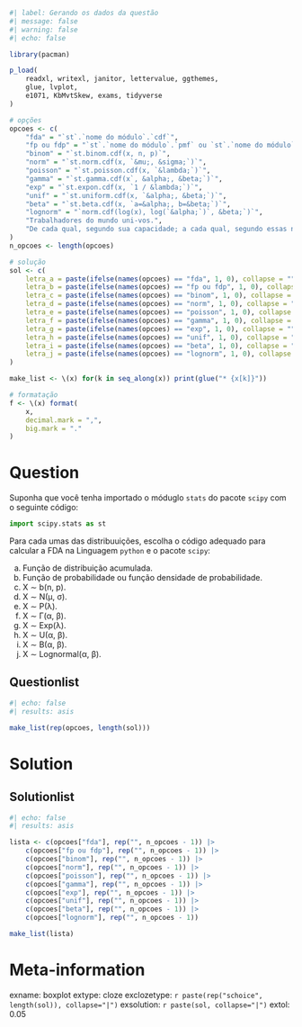```r
#| label: Gerando os dados da questão
#| message: false
#| warning: false
#| echo: false

library(pacman)

p_load(
    readxl, writexl, janitor, lettervalue, ggthemes,
    glue, lvplot,
    e1071, KbMvtSkew, exams, tidyverse
)

# opções
opcoes <- c(
    "fda" = "`st`.`nome do módulo`.`cdf`",
    "fp ou fdp" = "`st`.`nome do módulo`.`pmf` ou `st`.`nome do módulo`.`pdf`",
    "binom" = "`st.binom.cdf(x, n, p)`",
    "norm" = "`st.norm.cdf(x, `&mu;, &sigma;`)`",
    "poisson" = "`st.poisson.cdf(x, `&lambda;`)`",
    "gamma" = "`st.gamma.cdf(x`, &alpha;, &beta;`)`",
    "exp" = "`st.expon.cdf(x, `1 / &lambda;`)`",
    "unif" = "`st.uniform.cdf(x, `&alpha;, &beta;`)`",
    "beta" = "`st.beta.cdf(x, `a=&alpha;, b=&beta;`)`",
    "lognorm" = "`norm.cdf(log(x), log(`&alpha;`)`, &beta;`)`",
    "Trabalhadores do mundo uni-vos.",
    "De cada qual, segundo sua capacidade; a cada qual, segundo essas necessidades."
)
n_opcoes <- length(opcoes)

# solução
sol <- c(
    letra_a = paste(ifelse(names(opcoes) == "fda", 1, 0), collapse = ""),
    letra_b = paste(ifelse(names(opcoes) == "fp ou fdp", 1, 0), collapse = ""),
    letra_c = paste(ifelse(names(opcoes) == "binom", 1, 0), collapse = ""),
    letra_d = paste(ifelse(names(opcoes) == "norm", 1, 0), collapse = ""),
    letra_e = paste(ifelse(names(opcoes) == "poisson", 1, 0), collapse = ""),
    letra_f = paste(ifelse(names(opcoes) == "gamma", 1, 0), collapse = ""),
    letra_g = paste(ifelse(names(opcoes) == "exp", 1, 0), collapse = ""),
    letra_h = paste(ifelse(names(opcoes) == "unif", 1, 0), collapse = ""),
    letra_i = paste(ifelse(names(opcoes) == "beta", 1, 0), collapse = ""),
    letra_j = paste(ifelse(names(opcoes) == "lognorm", 1, 0), collapse = "")
)

make_list <- \(x) for(k in seq_along(x)) print(glue("* {x[k]}"))

# formatação
f <- \(x) format(
    x,
    decimal.mark = ",",
    big.mark = "."
)

```

Question
========

Suponha que você tenha importado o móduglo `stats` do pacote `scipy` com o seguinte código:

```python
import scipy.stats as st
```

Para cada umas das distribuuições, escolha o código adequado para calcular a FDA na Linguagem `python` e o pacote `scipy`:

a. Função de distribuição acumulada.
b. Função de probabilidade ou função densidade de probabilidade.
c. X &sim; b(n, p).
d. X &sim; N(&mu;, &sigma;).
e. X &sim; P(&lambda;).
f. X &sim; &Gamma;(&alpha;, &beta;).
g. X &sim; Exp(&lambda;).
h. X &sim; U(&alpha;, &beta;).
i. X &sim; B(&alpha;, &beta;).
j. X &sim; Lognormal(&alpha;, &beta;).


Questionlist
------------

```r
#| echo: false
#| results: asis

make_list(rep(opcoes, length(sol)))

```


Solution
========

Solutionlist
------------

```r
#| echo: false
#| results: asis

lista <- c(opcoes["fda"], rep("", n_opcoes - 1)) |>
    c(opcoes["fp ou fdp"], rep("", n_opcoes - 1)) |>
    c(opcoes["binom"], rep("", n_opcoes - 1)) |>
    c(opcoes["norm"], rep("", n_opcoes - 1)) |>
    c(opcoes["poisson"], rep("", n_opcoes - 1)) |>
    c(opcoes["gamma"], rep("", n_opcoes - 1)) |>
    c(opcoes["exp"], rep("", n_opcoes - 1)) |>
    c(opcoes["unif"], rep("", n_opcoes - 1)) |>
    c(opcoes["beta"], rep("", n_opcoes - 1)) |>
    c(opcoes["lognorm"], rep("", n_opcoes - 1))

make_list(lista)
```



Meta-information
================
exname: boxplot
extype: cloze
exclozetype: `r paste(rep("schoice", length(sol)), collapse="|")`
exsolution: `r paste(sol, collapse="|")`
extol: 0.05